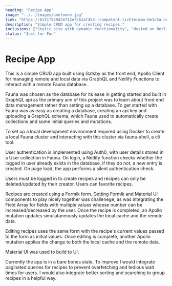 ```yaml
---
heading: "Recipe App"
image: "../../images/onetoone.jpg"
link: "https://6131f93942ef12ef262af453--competent-lichterman-be1c5a.netlify.app/"
description: "Simple CRUD app for creating recipes."
inclusions: ["Static site with dynamic functionality", "Hosted on Netlify", "Built with Gatsby and Material UI", "Apollo Client", "FaunaDB", "Auth0"]
status: "Just for Fun"
---
```

# Recipe App

This is a simple CRUD app built using Gatsby as the front end, Apollo Client for managing remote and local data via GraphQL and Netlify Functions to interact with a remote Fauna database.

Fauna was chosen as the database for its ease in getting started and built in GraphQL api as the primary aim of this project was to learn about front end data management rather than setting up a database. To get started with Fauna was as easy as creating a database, creating an api key and uploading a GraphQL schema, which Fauna used to automatically create collections and some initial queries and mutations. 

To set up a local development environment required using Docker to create a local Fauna cluster and interacting with this cluster via fauna-shell, a cli tool.

User authentication is implemented using Auth0, with user details stored in a User collection in Fauna. On login, a Netlify function checks whether the logged in user already exists in the database, if they do not, a new entry is created. On page load, the app performs a silent authentication check. 

Users must be logged in to create recipes and recipes can only be deleted/updated by their creator. Users can favorite recipes.

Recipes are created using a Formik form. Getting Formik and Material UI components to play nicely together was challenege, as was integrating the Field Array for fields with multiple values whoese number can be increased/decreased by the user. Once the recipe is completed, an Apollo mutation updates simulataneously updates the local cache and the remote data.

Editing recipes uses the same form with the recipe's current values passed to the form as initial values. Once editing is complete, another Apollo mutation applies the change to both the local cache and the remote data.

Material UI was used to build to UI.

Currently the app is in a bare bones state. To improve I would integrate paginated queries for recipes to prevent overfetching and tedious wait times for users. I would also integrate better sorting and searching to group recipes in a helpful way.

